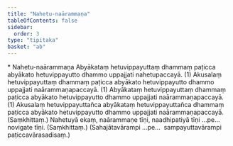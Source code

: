 ```yaml
---
title: "Nahetu-naārammaṇa"
tableOfContents: false
sidebar:
  order: 3
type: "tipitaka"
basket: "ab"
---
```



<DynamicBreadcrumb />

<Paragraph type="center">
* Nahetu-naārammaṇa
</Paragraph>

<Division number="16">

<Paragraph number="988">
Abyākataṃ hetuvippayuttaṃ dhammaṃ paṭicca abyākato hetuvippayutto dhammo uppajjati nahetupaccayā. (1)
</Paragraph>

<Paragraph number="989">
Akusalaṃ hetuvippayuttaṃ dhammaṃ paṭicca abyākato hetuvippayutto dhammo uppajjati naārammaṇapaccayā. (1)
</Paragraph>

<Paragraph number="990">
Abyākataṃ hetuvippayuttaṃ dhammaṃ paṭicca abyākato hetuvippayutto dhammo uppajjati naārammaṇapaccayā. (1)
</Paragraph>

<Paragraph number="991">
Akusalaṃ hetuvippayuttañca abyākataṃ hetuvippayuttañca dhammaṃ paṭicca abyākato hetuvippayutto dhammo uppajjati naārammaṇapaccayā. (Saṃkhittaṃ.)
</Paragraph>

</Division>
<Division number="17">

<Paragraph number="992">
Nahetuyā ekaṃ, naārammaṇe tīṇi, naadhipatiyā tīṇi …pe…  novigate tīṇi. (Saṃkhittaṃ.)
</Paragraph>

<Paragraph number="993">
(Sahajātavārampi …pe…  sampayuttavārampi paṭiccavārasadisaṃ.)
</Paragraph>
</Division>